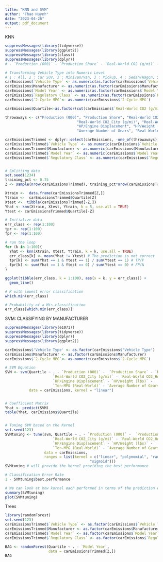 ```yaml
---
title: "KNN and SVM"
author: "Thao Huynh"
date: "2023-04-26"
output: pdf_document
---
```


KNN
```r
suppressMessages(library(tidyverse))
suppressMessages(library(ggplot2))
suppressMessages(library(class))
suppressMessages(library(dplyr))
# - `Production (000)` - `Production Share` - `Real-World CO2 (g/mi)` - `Real-World CO2_City (g/mi)` - `Real-World CO2_Hwy (g/mi)` - `HP/Engine Displacement` - `HP/Weight (lbs)` - `Ton-MPG (Real-World)` - `Average Number of Gears`

# Transforming Vehicle Type into Numeric Level
# 1 : All, 2 : Car SUV, 3 : Minivan/Van, 3 : Pickup, 4 : Sedan/Wagon, 5 : Truck SUV
carEmissions$`Vehicle Type` <- as.numeric(as.factor(carEmissions$`Vehicle Type`))
carEmissions$Manufacturer <- as.numeric(as.factor(carEmissions$Manufacturer))
carEmissions$`Model Year` <- as.numeric(as.factor(carEmissions$`Model Year`))
carEmissions$`Regulatory Class` <- as.numeric(as.factor(carEmissions$`Regulatory Class`))
carEmissions$`2-Cycle MPG`<- as.numeric(carEmissions$`2-Cycle MPG`)

carEmissions$Quartile<-as.factor(cut(carEmissions$`Real-World CO2 (g/mi)`,quantile(carEmissions$`Real-World CO2 (g/mi)`),include.lowest=TRUE,labels=FALSE))

throwaways <- c("Production (000)", "Production Share", "Real-World CO2 (g/mi)",
                                 "Real-World CO2_City (g/mi)", "Real-World CO2_Hwy (g/mi)", 
                                 "HP/Engine Displacement", "HP/Weight (lbs)", "Ton-MPG (Real-World)",
                                 "Average Number of Gears", "Real-World CO2 (g/mi)")

carEmissionsTrimmed <- dplyr::select(carEmissions, -one_of(throwaways))
carEmissionsTrimmed$`Vehicle Type` <- as.numeric(carEmissions$`Vehicle Type`)
carEmissionsTrimmed$Manufacturer <- as.numeric(carEmissions$Manufacturer)
carEmissionsTrimmed$`Model Year` <- as.numeric(carEmissions$`Model Year`)
carEmissionsTrimmed$`Regulatory Class` <- as.numeric(carEmissions$`Regulatory Class`)


# Splitting data
set.seed(1234)
training_pct <- 0.75
Z <- sample(nrow(carEmissionsTrimmed), training_pct*nrow(carEmissionsTrimmed))

Xtrain <-  data.frame(carEmissionsTrimmed[Z,]) 
Ytrain <-  carEmissionsTrimmed$Quartile[Z]
Xtest <-  tibble(carEmissionsTrimmed[-Z,])
Yhat <- knn(Xtrain, Xtest, Ytrain, k = 5, use.all = TRUE) 
Ytest <- carEmissionsTrimmed$Quartile[-Z]

# Initialize data
err_class <- rep(1:100)
tpr <- rep(1:100)
fpr <- rep(1:100)

# run the loop
for (k in 1:100){
  Yhat <- knn(Xtrain, Xtest, Ytrain, k = k, use.all = TRUE) 
  err_class[k] <- mean(Yhat != Ytest) # The prediction is not correct
  tpr[k] <- sum(Yhat == 1 & Ytest == 1) / sum(Ytest == 1) # TP/P
  fpr[k] <- sum(Yhat == 1 & Ytest == 0) / sum(Ytest == 0) # FP/N
}

ggplot(tibble(err_class, k = 1:100), aes(x = k, y = err_class)) +
  geom_line()

# K with lowest error classification
which.min(err_class) 

# Probability of a Mis-classification
err_class[which.min(err_class)] 

```






SVM: CLASSIFYING BY MANUFACTURER

```r
suppressMessages(library(e1071))
suppressMessages(library(tidyverse))
suppressMessages(library(dplyr))
suppressMessages(library(ggplot2))

carEmissions$'Vehicle Type' <- as.factor(carEmissions$'Vehicle Type')
carEmissions$Manufacturer <- as.factor(carEmissions$Manufacturer)
carEmissions$`2-Cycle MPG`<- as.numeric(carEmissions$`2-Cycle MPG`)

# SVM Equation
SVM <- svm(Quartile ~ . - `Production (000)` -  `Production Share` - `Real-World CO2 (g/mi)` - 
                      `Real-World CO2_City (g/mi)` - `Real-World CO2_Hwy (g/mi)` -
                      `HP/Engine Displacement` - `HP/Weight (lbs)` - 
                      `Ton-MPG (Real-World)` - `Average Number of Gears` - `Real-World CO2 (g/mi)`, 
           data = carEmissions, kernel = "linear")


# Coefficient Matrix
Yhat <- predict(SVM)
table(Yhat, carEmissions$Quartile)


# Tuning SVM based on the Kernel
set.seed(123)
SVMtuning <- tune(svm, Quartile ~ . - `Production (000)` -  `Production Share` - `Real-World CO2 (g/mi)` - 
                      `Real-World CO2_City (g/mi)` - `Real-World CO2_Hwy (g/mi)` -
                      `HP/Engine Displacement` - `HP/Weight (lbs)` - 
                      `Ton-MPG (Real-World)` - `Average Number of Gears` - `Real-World CO2 (g/mi)`, 
                  data = carEmissions,
                  ranges = list(kernel = c("linear", "polynomial", "radial",
                                       "sigmoid")))
SVMtuning # will provide the kernel providing the best performance

# Classification Error Rate
1 - SVMtuning$best.performance

# We can look at how kernel each performed in terms of the prediction error rate using
summary(SVMtuning)
plot(SVMtuning)

```




Trees
```r
library(randomForest)
set.seed(123)
carEmissionsTrimmed$`Vehicle Type` <- as.factor(carEmissions$`Vehicle Type`)
carEmissionsTrimmed$Manufacturer <- as.factor(carEmissions$Manufacturer)
carEmissionsTrimmed$`Model Year` <- as.factor(carEmissions$`Model Year`)
carEmissionsTrimmed$`Regulatory Class` <- as.factor(carEmissions$`Regulatory Class`)

BAG <- randomForest(Quartile ~ . - `Model Year`,
                    data = carEmissionsTrimmed[Z,])
BAG
```












